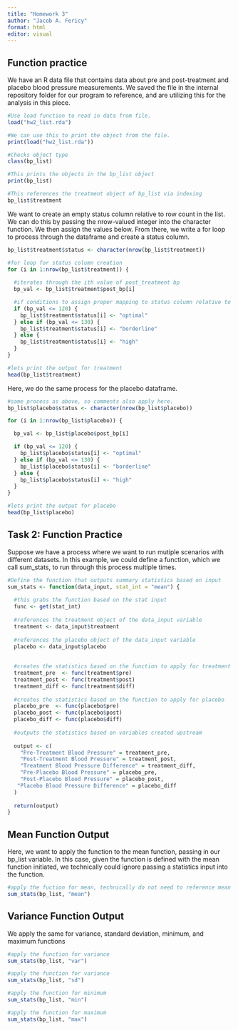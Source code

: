```yaml
---
title: "Homework 3"
author: "Jacob A. Fericy"
format: html
editor: visual
---
```


## Function practice

We have an R data file that contains data about pre and post-treatment and placebo blood pressure measurements. We saved the file in the internal repository folder for our program to reference, and are utilizing this for the analysis in this piece.

```r
#Use load function to read in data from file.
load("hw2_list.rda")

#We can use this to print the object from the file.
print(load("hw2_list.rda"))

#Checks object type
class(bp_list)

#This prints the objects in the bp_list object
print(bp_list)

#This references the treatment object of bp_list via indexing
bp_list$treatment
```

We want to create an empty status column relative to row count in the list. We can do this by passing the nrow-valued integer into the character function. We then assign the values below. From there, we write a for loop to process through the dataframe and create a status column.

```r
bp_list$treatment$status <- character(nrow(bp_list$treatment))

#for loop for status column creation
for (i in 1:nrow(bp_list$treatment)) {
  
  #iterates through the ith value of post_treatment bp
  bp_val <- bp_list$treatment$post_bp[i]

  #if conditions to assign proper mapping to status column relative to bp
  if (bp_val <= 120) {
    bp_list$treatment$status[i] <- "optimal"
  } else if (bp_val <= 130) {
    bp_list$treatment$status[i] <- "borderline"
  } else {
    bp_list$treatment$status[i] <- "high"
  }
}

#lets print the output for treatment
head(bp_list$treatment)
```

Here, we do the same process for the placebo dataframe.

```r
#same process as above, so comments also apply here.
bp_list$placebo$status <- character(nrow(bp_list$placebo))

for (i in 1:nrow(bp_list$placebo)) {

  bp_val <- bp_list$placebo$post_bp[i]

  if (bp_val <= 120) {
    bp_list$placebo$status[i] <- "optimal"
  } else if (bp_val <= 130) {
    bp_list$placebo$status[i] <- "borderline"
  } else {
    bp_list$placebo$status[i] <- "high"
  }
}

#lets print the output for placebo
head(bp_list$placebo)

```

## Task 2: Function Practice

Suppose we have a process where we want to run mutiple scenarios with different datasets. In this example, we could define a function, which we call sum_stats, to run through this process multiple times.

```r

#Define the function that outputs summary statistics based on input
sum_stats <- function(data_input, stat_int = "mean") {
  
  #this grabs the function based on the stat input
  func <- get(stat_int)
  
  #references the treatment object of the data_input variable
  treatment <- data_input$treatment
  
  #references the placebo object of the data_input variable
  placebo <- data_input$placebo
  
  
  #creates the statistics based on the function to apply for treatment
  treatment_pre  <- func(treatment$pre)
  treatment_post <- func(treatment$post)
  treatment_diff <- func(treatment$diff)
  
  #creates the statistics based on the function to apply for placebo
  placebo_pre  <- func(placebo$pre)
  placebo_post <- func(placebo$post)
  placebo_diff <- func(placebo$diff)
  
  #outputs the statistics based on variables created upstream
  
  output <- c(
    "Pre-Treatment Blood Pressure" = treatment_pre,
    "Post-Treatment Blood Pressure" = treatment_post,
    "Treatment Blood Pressure Difference" = treatment_diff,
    "Pre-Placebo Blood Pressure" = placebo_pre,
    "Post-Placebo Blood Pressure" = placebo_post,
   "Placebo Blood Pressure Difference" = placebo_diff
  )
  
  return(output)
}
```

## Mean Function Output

Here, we want to apply the function to the mean function, passing in our bp_list variable. In this case, given the function is defined with the mean function initiated, we technically could ignore passing a statistics input into the function.

```r

#apply the fuction for mean, technically do not need to reference mean in this case
sum_stats(bp_list, "mean")
```

## Variance Function Output

We apply the same for variance, standard deviation, minimum, and maximum functions

```r
#apply the function for variance
sum_stats(bp_list, "var")
```

```r
#apply the function for variance 
sum_stats(bp_list, "sd")
```

```r
#apply the function for minimum 
sum_stats(bp_list, "min")
```

```r
#apply the function for maximum 
sum_stats(bp_list, "max")
```
